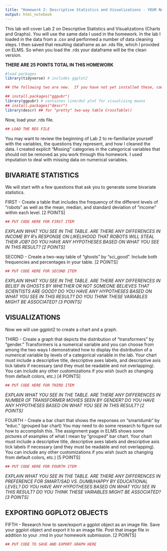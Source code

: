 ---
title: "Homework 2: Descriptive Statistics and Visualizations - YOUR NAME HERE"
output: html_notebook
---

This lab will cover Lab 2 on Descriptive Statistics and Visualizations (Charts and Graphs).  You will use the same data I used in the homework.  In the lab I loaded in the data from a .csv and performed a number of data cleaning steps.  I then saved that resulting dataframe as an .rds file, which I provided on ELMS.  So when you load the .rds your dataframe will be the clean version.

**THERE ARE 25 POINTS TOTAL IN THIS HOMEWORK**

```{r setup}
#load packages
library(tidyverse) # includes ggplot2

## the following two are new.  If you have not yet installed these, comment out the installation lines the first time you run the code.

## install.packages("ggpubr")
library(ggpubr) # containes line/dot plot for visualizing means
## install.packages("descr")
library(descr) ## for "pretty" two-way table CrossTable()
```

Now, load your .rds file.
```{r}
## LOAD THE RDS FILE
```

You may want to review the beginning of Lab 2 to re-familiarize yourself with the variables, the questions they represent, and how I cleaned the data.  I created explicit "Missing" categories in the categorical variables that should not be removed as you work through this homework.  I used imputation to deal with missing data on numerical variables.

## BIVARIATE STATISTICS
We will start with a few questions that ask you to generate some bivariate statistics.

FIRST -
Create a table that includes the frequency of the different levels of "robots" as well as the mean, median, and standard deviation of "income" within each level. [2 POINTS]

```{r}
## PUT CODE HERE FOR FIRST ITEM
```

*EXPLAIN WHAT YOU SEE IN THE TABLE.  ARE THERE ANY DIFFERENCES IN INCOME BY R's RESPONSE ON LIKELIHOOD THAT ROBOTS WILL STEAL THEIR JOB? DO YOU HAVE ANY HYPOTHESES BASED ON WHAT YOU SEE IN THIS RESULT? [2 POINTS]*

SECOND -
Create a two-way table of "ghosts" by "sci_good".  Include both frequencies and percentages in your table. [2 POINTS]

```{r}
## PUT CODE HERE FOR SECOND ITEM
```

*EXPLAIN WHAT YOU SEE IN THE TABLE.  ARE THERE ANY DIFFERENCES IN BELIEF IN GHOSTS BY WHETHER OR NOT SOMEONE BELIEVES THAT SCIENTISTS ARE GOOD? DO YOU HAVE ANY HYPOTHESES BASED ON WHAT YOU SEE IN THIS RESULT?  DO YOU THINK THESE VARIABLES MIGHT BE ASSOCIATED? [3 POINTS]*

## VISUALIZATIONS

Now we will use ggplot2 to create a chart and a graph.

THIRD -
Create a graph that depicts the distribution of "transformers" by "gender."  Transformers is a numerical variable and you can choose from among the two ways I demonstrated how to display the distribution of a numerical variable by levels of a categorical variable in the lab. Your chart must include a descriptive title, descriptive axes labels, and descriptive axis tick labels if necessary (and they must be readable and not overlapping).  You can include any other customizations if you wish (such as changing from default colors, etc.) [4 POINTS]

```{r}
## PUT CODE HERE FOR THIRD ITEM
```

*EXPLAIN WHAT YOU SEE IN THE TABLE.  ARE THERE ANY DIFFERENCES IN NUMBER OF TRANSFORMER MOVIES SEEN BY GENDER? DO YOU HAVE ANY HYPOTHESES BASED ON WHAT YOU SEE IN THIS RESULT? [2 POINTS]*

FOURTH - 
Create a bar chart that shows the responses on "smartdumb" by "educ." (grouped bar chart)  You may need to do some research to figure out how to accomplish this.  The assignment page in ELMS shows some pictures of examples of what I mean by "grouped" bar chart.  Your chart must include a descriptive title, descriptive axes labels and descriptive axis tick labels if necessary (and they must be readable and not overlapping).  You can include any other customizations if you wish (such as changing from default colors, etc.) [5 POINTS]

```{r}
## PUT CODE HERE FOR FOURTH ITEM
```

*EXPLAIN WHAT YOU SEE IN THE TABLE.  ARE THERE ANY DIFFERENCES IN PREFERENCE FOR SMART/SAD VS. DUMB/HAPPY BY EDUCATIONAL LEVEL? DO YOU HAVE ANY HYPOTHESES BASED ON WHAT YOU SEE IN THIS RESULT?  DO YOU THINK THESE VARIABLES MIGHT BE ASSOCIATED? [3 POINTS]*

## EXPORTING GGPLOT2 OBJECTS

FIFTH - 
Research how to save/export a ggplot object as an image file.  Save your ggplot object and export it to an image file.  Post that image file in addition to your .rmd in your homework submission. [2 POINTS]

```{r}
## PUT CODE TO SAVE AND EXPORT GRAPH HERE
```


